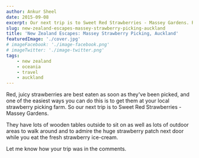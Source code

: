 ```yaml
---
author: Ankur Sheel
date: 2015-09-08
excerpt: Our next trip is to Sweet Red Strawberries - Massey Gardens. Red, juicy strawberries are best eaten as soon as they've been picked, and one of the easiest ways you can do this is to get them at your local strawberry picking farm.
slug: new-zealand-escapes-massey-strawberry-picking-auckland
title: 'New Zealand Escapes: Massey Strawberry Picking, Auckland'
featuredImage: './cover.jpg'
# imageFacebook: './image-facebook.png'
# imageTwitter: './image-twitter.png'
tags:
    - new zealand
    - oceania
    - travel
    - auckland
---
```



Red, juicy strawberries are best eaten as soon as they've been picked, and one of the easiest ways you can do this is to get them at your local strawberry picking farm. So our next trip is to Sweet Red Strawberries - Massey Gardens.

<ImageGallery relativeDirectory={props.path} />

They have lots of wooden tables outside to sit on as well as lots of outdoor areas to walk around and to admire the huge strawberry patch next door while you eat the fresh strawberry ice-cream.

Let me know how your trip was in the comments.
